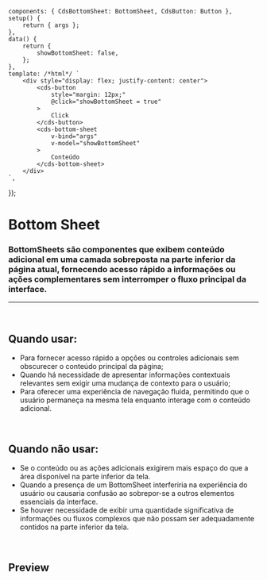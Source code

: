 
<Meta of={BottomSheetStories} />

	components: { CdsBottomSheet: BottomSheet, CdsButton: Button },
	setup() {
		return { args };
	},
	data() {
		return {
			showBottomSheet: false,
		};
	},
	template: /*html*/ `
		<div style="display: flex; justify-content: center">
			<cds-button
				style="margin: 12px;"
				@click="showBottomSheet = true"
			>
				Click
			</cds-button>
			<cds-bottom-sheet
				v-bind="args"
				v-model="showBottomSheet"
			>
				Conteúdo
			</cds-bottom-sheet>
		</div>
	`,
});

# Bottom Sheet

### BottomSheets são componentes que exibem conteúdo adicional em uma camada sobreposta na parte inferior da página atual, fornecendo acesso rápido a informações ou ações complementares sem interromper o fluxo principal da interface.

***

<br />

## Quando usar:

* Para fornecer acesso rápido a opções ou controles adicionais sem obscurecer o conteúdo principal da página;
* Quando há necessidade de apresentar informações contextuais relevantes sem exigir uma mudança de contexto para o usuário;
* Para oferecer uma experiência de navegação fluida, permitindo que o usuário permaneça na mesma tela enquanto interage com o conteúdo adicional.

<br />

## Quando não usar:

* Se o conteúdo ou as ações adicionais exigirem mais espaço do que a área disponível na parte inferior da tela.
* Quando a presença de um BottomSheet interferiria na experiência do usuário ou causaria confusão ao sobrepor-se a outros elementos essenciais da interface.
* Se houver necessidade de exibir uma quantidade significativa de informações ou fluxos complexos que não possam ser adequadamente contidos na parte inferior da tela.

<br />

## Preview

<Canvas>
  <Story of={BottomSheetStories.BottomSheet} />
</Canvas>

<Controls />
